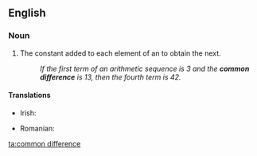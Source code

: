 ==English==

===Noun===
{{en-noun|head=[[common]] [[difference]]}}

# {{label|en|mathematics}} The constant added to each element of an {{soplink|arithmetic|progression}} to obtain the next.
#: ''If the first term of an arithmetic sequence is 3 and the '''common difference''' is 13, then the fourth term is 42.''

====Translations====
{{trans-top|constant in arithmetic progression}}
* Irish: {{t|ga|comhbhreis|f}}
{{trans-mid}}
* Romanian: {{t|ro|diferență comună}}
{{trans-bottom}}

[[ta:common difference]]